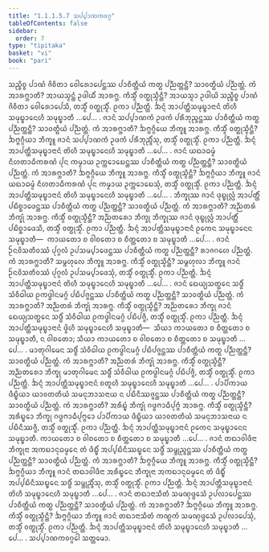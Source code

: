 ```yaml
---
title: "1.1.1.5.7 ᩈᨸ᩠ᨸᩣᨱᨠᩅᨣ᩠ᨣ"
tableOfContents: false
sidebar:
  order: 7
type: "tipitaka"
basket: "vi"
book: "pari"
---
```



<DynamicBreadcrumb />

<Division number="114" book="pari">

<Paragraph number="185" book="pari">
ᩈᨬ᩠ᨧᩥᨧ᩠ᨧ ᨸᩣᨱᩴ ᨩᩦᩅᩥᨲᩣ ᩅᩮᩤᩁᩮᩣᨸᩮᨶ᩠ᨲᩔ ᨸᩣᨧᩥᨲ᩠ᨲᩥᨿᩴ ᨠᨲ᩠ᨳ ᨸᨬ᩠ᨬᨲ᩠ᨲᨶ᩠ᨲᩥ? ᩈᩣᩅᨲ᩠ᨳᩥᨿᩴ ᨸᨬ᩠ᨬᨲ᩠ᨲᩴ. ᨠᩴ ᩋᩣᩁᨻ᩠ᨽᩣᨲᩥ? ᩋᩣᨿᩈ᩠ᨾᨶ᩠ᨲᩴ ᩏᨴᩤᨿᩥᩴ ᩋᩣᩁᨻ᩠ᨽ. ᨠᩥᩈ᩠ᨾᩥᩴ ᩅᨲ᩠ᨳᩩᩈ᩠ᨾᩥᨶ᩠ᨲᩥ? ᩋᩣᨿᩈ᩠ᨾᩣ ᩏᨴᩤᨿᩦ ᩈᨬ᩠ᨧᩥᨧ᩠ᨧ ᨸᩣᨱᩴ ᨩᩦᩅᩥᨲᩣ ᩅᩮᩤᩁᩮᩣᨸᩮᩈᩥ, ᨲᩈ᩠ᨾᩥᩴ ᩅᨲ᩠ᨳᩩᩈ᩠ᨾᩥᩴ. ᩑᨠᩣ ᨸᨬ᩠ᨬᨲ᩠ᨲᩥ. ᨨᨶ᩠ᨶᩴ ᩋᩣᨸᨲ᩠ᨲᩥᩈᨾᩩᨭ᩠ᨮᩣᨶᩣᨶᩴ ᨲᩦᩉᩥ ᩈᨾᩩᨭ᩠ᨮᩣᨶᩮᩉᩥ ᩈᨾᩩᨭ᩠ᨮᩣᨲᩥ …ᨸᩮ… .
</Paragraph>

</Division>
<Division number="115" book="pari">

<Paragraph number="186" book="pari">
ᨩᩣᨶᩴ ᩈᨸ᩠ᨸᩣᨱᨠᩴ ᩏᨴᨠᩴ ᨸᩁᩥᨽᩩᨬ᩠ᨩᨶ᩠ᨲᩔ ᨸᩣᨧᩥᨲ᩠ᨲᩥᨿᩴ ᨠᨲ᩠ᨳ ᨸᨬ᩠ᨬᨲ᩠ᨲᨶ᩠ᨲᩥ? ᩈᩣᩅᨲ᩠ᨳᩥᨿᩴ ᨸᨬ᩠ᨬᨲ᩠ᨲᩴ. ᨠᩴ ᩋᩣᩁᨻ᩠ᨽᩣᨲᩥ? ᨨᨻ᩠ᨻᨣ᩠ᨣᩥᨿᩮ ᨽᩥᨠ᩠ᨡᩪ ᩋᩣᩁᨻ᩠ᨽ. ᨠᩥᩈ᩠ᨾᩥᩴ ᩅᨲ᩠ᨳᩩᩈ᩠ᨾᩥᨶ᩠ᨲᩥ? ᨨᨻ᩠ᨻᨣ᩠ᨣᩥᨿᩣ ᨽᩥᨠ᩠ᨡᩪ ᨩᩣᨶᩴ ᩈᨸ᩠ᨸᩣᨱᨠᩴ ᩏᨴᨠᩴ ᨸᩁᩥᨽᩩᨬ᩠ᨩᩥᩴᩈᩩ, ᨲᩈ᩠ᨾᩥᩴ ᩅᨲ᩠ᨳᩩᩈ᩠ᨾᩥᩴ. ᩑᨠᩣ ᨸᨬ᩠ᨬᨲ᩠ᨲᩥ. ᨨᨶ᩠ᨶᩴ ᩋᩣᨸᨲ᩠ᨲᩥᩈᨾᩩᨭ᩠ᨮᩣᨶᩣᨶᩴ ᨲᩦᩉᩥ ᩈᨾᩩᨭ᩠ᨮᩣᨶᩮᩉᩥ ᩈᨾᩩᨭ᩠ᨮᩣᨲᩥ …ᨸᩮ… .
</Paragraph>

</Division>
<Division number="116" book="pari">

<Paragraph number="187" book="pari">
ᨩᩣᨶᩴ ᨿᨳᩣᨵᨾ᩠ᨾᩴ ᨶᩥᩉᨲᩣᨵᩥᨠᩁᨱᩴ ᨸᩩᨶ ᨠᨾ᩠ᨾᩣᨿ ᩏᨠ᩠ᨠᩮᩣᨭᩮᨶ᩠ᨲᩔ ᨸᩣᨧᩥᨲ᩠ᨲᩥᨿᩴ ᨠᨲ᩠ᨳ ᨸᨬ᩠ᨬᨲ᩠ᨲᨶ᩠ᨲᩥ? ᩈᩣᩅᨲ᩠ᨳᩥᨿᩴ ᨸᨬ᩠ᨬᨲ᩠ᨲᩴ. ᨠᩴ ᩋᩣᩁᨻ᩠ᨽᩣᨲᩥ? ᨨᨻ᩠ᨻᨣ᩠ᨣᩥᨿᩮ ᨽᩥᨠ᩠ᨡᩪ ᩋᩣᩁᨻ᩠ᨽ. ᨠᩥᩈ᩠ᨾᩥᩴ ᩅᨲ᩠ᨳᩩᩈ᩠ᨾᩥᨶ᩠ᨲᩥ? ᨨᨻ᩠ᨻᨣ᩠ᨣᩥᨿᩣ ᨽᩥᨠ᩠ᨡᩪ ᨩᩣᨶᩴ ᨿᨳᩣᨵᨾ᩠ᨾᩴ ᨶᩥᩉᨲᩣᨵᩥᨠᩁᨱᩴ ᨸᩩᨶ ᨠᨾ᩠ᨾᩣᨿ ᩏᨠ᩠ᨠᩮᩣᨭᩮᩈᩩᩴ, ᨲᩈ᩠ᨾᩥᩴ ᩅᨲ᩠ᨳᩩᩈ᩠ᨾᩥᩴ. ᩑᨠᩣ ᨸᨬ᩠ᨬᨲ᩠ᨲᩥ. ᨨᨶ᩠ᨶᩴ ᩋᩣᨸᨲ᩠ᨲᩥᩈᨾᩩᨭ᩠ᨮᩣᨶᩣᨶᩴ ᨲᩦᩉᩥ ᩈᨾᩩᨭ᩠ᨮᩣᨶᩮᩉᩥ ᩈᨾᩩᨭ᩠ᨮᩣᨲᩥ …ᨸᩮ… .
</Paragraph>

</Division>
<Division number="117" book="pari">

<Paragraph number="188" book="pari">
ᨽᩥᨠ᩠ᨡᩩᩔ ᨩᩣᨶᩴ ᨴᩩᨭ᩠ᨮᩩᩃᩖᩴ ᩋᩣᨸᨲ᩠ᨲᩥᩴ ᨸᨭᩥᨧ᩠ᨨᩣᨴᩮᨶ᩠ᨲᩔ ᨸᩣᨧᩥᨲ᩠ᨲᩥᨿᩴ ᨠᨲ᩠ᨳ ᨸᨬ᩠ᨬᨲ᩠ᨲᨶ᩠ᨲᩥ? ᩈᩣᩅᨲ᩠ᨳᩥᨿᩴ ᨸᨬ᩠ᨬᨲ᩠ᨲᩴ. ᨠᩴ ᩋᩣᩁᨻ᩠ᨽᩣᨲᩥ? ᩋᨬ᩠ᨬᨲᩁᩴ ᨽᩥᨠ᩠ᨡᩩᩴ ᩋᩣᩁᨻ᩠ᨽ. ᨠᩥᩈ᩠ᨾᩥᩴ ᩅᨲ᩠ᨳᩩᩈ᩠ᨾᩥᨶ᩠ᨲᩥ? ᩋᨬ᩠ᨬᨲᩁᩮᩣ ᨽᩥᨠ᩠ᨡᩩ ᨽᩥᨠ᩠ᨡᩩᩔ ᨩᩣᨶᩴ ᨴᩩᨭ᩠ᨮᩩᩃᩖᩴ ᩋᩣᨸᨲ᩠ᨲᩥᩴ ᨸᨭᩥᨧ᩠ᨨᩣᨴᩮᩈᩥ, ᨲᩈ᩠ᨾᩥᩴ ᩅᨲ᩠ᨳᩩᩈ᩠ᨾᩥᩴ. ᩑᨠᩣ ᨸᨬ᩠ᨬᨲ᩠ᨲᩥ. ᨨᨶ᩠ᨶᩴ ᩋᩣᨸᨲ᩠ᨲᩥᩈᨾᩩᨭ᩠ᨮᩣᨶᩣᨶᩴ ᩑᨠᩮᨶ ᩈᨾᩩᨭ᩠ᨮᩣᨶᩮᨶ ᩈᨾᩩᨭ᩠ᨮᩣᨲᩥ—  ᨠᩣᨿᨲᩮᩣ ᨧ ᩅᩤᨧᨲᩮᩣ ᨧ ᨧᩥᨲ᩠ᨲᨲᩮᩣ ᨧ ᩈᨾᩩᨭ᩠ᨮᩣᨲᩥ …ᨸᩮ… .
</Paragraph>

</Division>
<Division number="118" book="pari">

<Paragraph number="189" book="pari">
ᨩᩣᨶᩴ ᩐᨶᩅᩦᩈᨲᩥᩅᩔᩴ ᨸᩩᨣ᩠ᨣᩃᩴ ᩏᨸᩈᨾ᩠ᨸᩣᨴᩮᨶ᩠ᨲᩔ ᨸᩣᨧᩥᨲ᩠ᨲᩥᨿᩴ ᨠᨲ᩠ᨳ ᨸᨬ᩠ᨬᨲ᩠ᨲᨶ᩠ᨲᩥ? ᩁᩣᨩᨣᩉᩮ ᨸᨬ᩠ᨬᨲ᩠ᨲᩴ. ᨠᩴ ᩋᩣᩁᨻ᩠ᨽᩣᨲᩥ? ᩈᨾ᩠ᨻᩉᩩᩃᩮ ᨽᩥᨠ᩠ᨡᩪ ᩋᩣᩁᨻ᩠ᨽ. ᨠᩥᩈ᩠ᨾᩥᩴ ᩅᨲ᩠ᨳᩩᩈ᩠ᨾᩥᨶ᩠ᨲᩥ? ᩈᨾ᩠ᨻᩉᩩᩃᩣ ᨽᩥᨠ᩠ᨡᩪ ᨩᩣᨶᩴ ᩐᨶᩅᩦᩈᨲᩥᩅᩔᩴ ᨸᩩᨣ᩠ᨣᩃᩴ ᩏᨸᩈᨾ᩠ᨸᩣᨴᩮᩈᩩᩴ, ᨲᩈ᩠ᨾᩥᩴ ᩅᨲ᩠ᨳᩩᩈ᩠ᨾᩥᩴ. ᩑᨠᩣ ᨸᨬ᩠ᨬᨲ᩠ᨲᩥ. ᨨᨶ᩠ᨶᩴ ᩋᩣᨸᨲ᩠ᨲᩥᩈᨾᩩᨭ᩠ᨮᩣᨶᩣᨶᩴ ᨲᩦᩉᩥ ᩈᨾᩩᨭ᩠ᨮᩣᨶᩮᩉᩥ ᩈᨾᩩᨭ᩠ᨮᩣᨲᩥ …ᨸᩮ… .
</Paragraph>

</Division>
<Division number="119" book="pari">

<Paragraph number="190" book="pari">
ᨩᩣᨶᩴ ᨳᩮᨿ᩠ᨿᩈᨲ᩠ᨳᩮᨶ ᩈᨴ᩠ᨵᩥᩴ ᩈᩴᩅᩥᨵᩤᨿ ᩑᨠᨴ᩠ᨵᩤᨶᨾᨣ᩠ᨣᩴ ᨸᨭᩥᨸᨩ᩠ᨩᨶ᩠ᨲᩔ ᨸᩣᨧᩥᨲ᩠ᨲᩥᨿᩴ ᨠᨲ᩠ᨳ ᨸᨬ᩠ᨬᨲ᩠ᨲᨶ᩠ᨲᩥ? ᩈᩣᩅᨲ᩠ᨳᩥᨿᩴ ᨸᨬ᩠ᨬᨲ᩠ᨲᩴ. ᨠᩴ ᩋᩣᩁᨻ᩠ᨽᩣᨲᩥ? ᩋᨬ᩠ᨬᨲᩁᩴ ᨽᩥᨠ᩠ᨡᩩᩴ ᩋᩣᩁᨻ᩠ᨽ. ᨠᩥᩈ᩠ᨾᩥᩴ ᩅᨲ᩠ᨳᩩᩈ᩠ᨾᩥᨶ᩠ᨲᩥ? ᩋᨬ᩠ᨬᨲᩁᩮᩣ ᨽᩥᨠ᩠ᨡᩩ ᨩᩣᨶᩴ ᨳᩮᨿ᩠ᨿᩈᨲ᩠ᨳᩮᨶ ᩈᨴ᩠ᨵᩥᩴ ᩈᩴᩅᩥᨵᩤᨿ ᩑᨠᨴ᩠ᨵᩤᨶᨾᨣ᩠ᨣᩴ ᨸᨭᩥᨸᨩ᩠ᨩᩥ, ᨲᩈ᩠ᨾᩥᩴ ᩅᨲ᩠ᨳᩩᩈ᩠ᨾᩥᩴ. ᩑᨠᩣ ᨸᨬ᩠ᨬᨲ᩠ᨲᩥ. ᨨᨶ᩠ᨶᩴ ᩋᩣᨸᨲ᩠ᨲᩥᩈᨾᩩᨭ᩠ᨮᩣᨶᩣᨶᩴ ᨴ᩠ᩅᩦᩉᩥ ᩈᨾᩩᨭ᩠ᨮᩣᨶᩮᩉᩥ ᩈᨾᩩᨭ᩠ᨮᩣᨲᩥ—  ᩈᩥᨿᩣ ᨠᩣᨿᨲᩮᩣ ᨧ ᨧᩥᨲ᩠ᨲᨲᩮᩣ ᨧ ᩈᨾᩩᨭ᩠ᨮᩣᨲᩥ, ᨶ ᩅᩤᨧᨲᩮᩣ; ᩈᩥᨿᩣ ᨠᩣᨿᨲᩮᩣ ᨧ ᩅᩤᨧᨲᩮᩣ ᨧ ᨧᩥᨲ᩠ᨲᨲᩮᩣ ᨧ ᩈᨾᩩᨭ᩠ᨮᩣᨲᩥ …ᨸᩮ… .
</Paragraph>

</Division>
<Division number="120" book="pari">

<Paragraph number="191" book="pari">
ᨾᩣᨲᩩᨣᩤᨾᩮᨶ ᩈᨴ᩠ᨵᩥᩴ ᩈᩴᩅᩥᨵᩤᨿ ᩑᨠᨴ᩠ᨵᩤᨶᨾᨣ᩠ᨣᩴ ᨸᨭᩥᨸᨩ᩠ᨩᨶ᩠ᨲᩔ ᨸᩣᨧᩥᨲ᩠ᨲᩥᨿᩴ ᨠᨲ᩠ᨳ ᨸᨬ᩠ᨬᨲ᩠ᨲᨶ᩠ᨲᩥ? ᩈᩣᩅᨲ᩠ᨳᩥᨿᩴ ᨸᨬ᩠ᨬᨲ᩠ᨲᩴ. ᨠᩴ ᩋᩣᩁᨻ᩠ᨽᩣᨲᩥ? ᩋᨬ᩠ᨬᨲᩁᩴ ᨽᩥᨠ᩠ᨡᩩᩴ ᩋᩣᩁᨻ᩠ᨽ. ᨠᩥᩈ᩠ᨾᩥᩴ ᩅᨲ᩠ᨳᩩᩈ᩠ᨾᩥᨶ᩠ᨲᩥ? ᩋᨬ᩠ᨬᨲᩁᩮᩣ ᨽᩥᨠ᩠ᨡᩩ ᨾᩣᨲᩩᨣᩤᨾᩮᨶ ᩈᨴ᩠ᨵᩥᩴ ᩈᩴᩅᩥᨵᩤᨿ ᩑᨠᨴ᩠ᨵᩤᨶᨾᨣ᩠ᨣᩴ ᨸᨭᩥᨸᨩ᩠ᨩᩥ, ᨲᩈ᩠ᨾᩥᩴ ᩅᨲ᩠ᨳᩩᩈ᩠ᨾᩥᩴ. ᩑᨠᩣ ᨸᨬ᩠ᨬᨲ᩠ᨲᩥ. ᨨᨶ᩠ᨶᩴ ᩋᩣᨸᨲ᩠ᨲᩥᩈᨾᩩᨭ᩠ᨮᩣᨶᩣᨶᩴ ᨧᨲᩪᩉᩥ ᩈᨾᩩᨭ᩠ᨮᩣᨶᩮᩉᩥ ᩈᨾᩩᨭ᩠ᨮᩣᨲᩥ …ᨸᩮ… .
</Paragraph>

</Division>
<Division number="121" book="pari">

<Paragraph number="192" book="pari">
ᨸᩣᨸᩥᨠᩣᨿ ᨴᩥᨭ᩠ᨮᩥᨿᩣ ᨿᩣᩅᨲᨲᩥᨿᩴ ᩈᨾᨶᩩᨽᩣᩈᨶᩣᨿ ᨶ ᨸᨭᩥᨶᩥᩔᨩ᩠ᨩᨶ᩠ᨲᩔ ᨸᩣᨧᩥᨲ᩠ᨲᩥᨿᩴ ᨠᨲ᩠ᨳ ᨸᨬ᩠ᨬᨲ᩠ᨲᨶ᩠ᨲᩥ? ᩈᩣᩅᨲ᩠ᨳᩥᨿᩴ ᨸᨬ᩠ᨬᨲ᩠ᨲᩴ. ᨠᩴ ᩋᩣᩁᨻ᩠ᨽᩣᨲᩥ? ᩋᩁᩥᨭ᩠ᨮᩴ ᨽᩥᨠ᩠ᨡᩩᩴ ᨣᨴ᩠ᨵᨻᩣᨵᩥᨸᩩᨻ᩠ᨻᩴ ᩋᩣᩁᨻ᩠ᨽ. ᨠᩥᩈ᩠ᨾᩥᩴ ᩅᨲ᩠ᨳᩩᩈ᩠ᨾᩥᨶ᩠ᨲᩥ? ᩋᩁᩥᨭ᩠ᨮᩮᩣ ᨽᩥᨠ᩠ᨡᩩ ᨣᨴ᩠ᨵᨻᩣᨵᩥᨸᩩᨻ᩠ᨻᩮᩣ ᨸᩣᨸᩥᨠᩣᨿ ᨴᩥᨭ᩠ᨮᩥᨿᩣ ᨿᩣᩅᨲᨲᩥᨿᩴ ᩈᨾᨶᩩᨽᩣᩈᨶᩣᨿ ᨶ ᨸᨭᩥᨶᩥᩔᨩ᩠ᨩᩥ, ᨲᩈ᩠ᨾᩥᩴ ᩅᨲ᩠ᨳᩩᩈ᩠ᨾᩥᩴ. ᩑᨠᩣ ᨸᨬ᩠ᨬᨲ᩠ᨲᩥ. ᨨᨶ᩠ᨶᩴ ᩋᩣᨸᨲ᩠ᨲᩥᩈᨾᩩᨭ᩠ᨮᩣᨶᩣᨶᩴ ᩑᨠᩮᨶ ᩈᨾᩩᨭ᩠ᨮᩣᨶᩮᨶ ᩈᨾᩩᨭ᩠ᨮᩣᨲᩥ. ᨠᩣᨿᨲᩮᩣ ᨧ ᩅᩤᨧᨲᩮᩣ ᨧ ᨧᩥᨲ᩠ᨲᨲᩮᩣ ᨧ ᩈᨾᩩᨭ᩠ᨮᩣᨲᩥ …ᨸᩮ… .
</Paragraph>

</Division>
<Division number="122" book="pari">

<Paragraph number="193" book="pari">
ᨩᩣᨶᩴ ᨲᨳᩣᩅᩤᨴᩥᨶᩣ ᨽᩥᨠ᩠ᨡᩩᨶᩣ ᩋᨠᨭᩣᨶᩩᨵᨾ᩠ᨾᩮᨶ ᨲᩴ ᨴᩥᨭ᩠ᨮᩥᩴ ᩋᨸ᩠ᨸᨭᩥᨶᩥᩔᨭ᩠ᨮᩮᨶ ᩈᨴ᩠ᨵᩥᩴ ᩈᨾ᩠ᨽᩩᨬ᩠ᨩᨶ᩠ᨲᩔ ᨸᩣᨧᩥᨲ᩠ᨲᩥᨿᩴ ᨠᨲ᩠ᨳ ᨸᨬ᩠ᨬᨲ᩠ᨲᨶ᩠ᨲᩥ? ᩈᩣᩅᨲ᩠ᨳᩥᨿᩴ ᨸᨬ᩠ᨬᨲ᩠ᨲᩴ. ᨠᩴ ᩋᩣᩁᨻ᩠ᨽᩣᨲᩥ? ᨨᨻ᩠ᨻᨣ᩠ᨣᩥᨿᩮ ᨽᩥᨠ᩠ᨡᩪ ᩋᩣᩁᨻ᩠ᨽ. ᨠᩥᩈ᩠ᨾᩥᩴ ᩅᨲ᩠ᨳᩩᩈ᩠ᨾᩥᨶ᩠ᨲᩥ? ᨨᨻ᩠ᨻᨣ᩠ᨣᩥᨿᩣ ᨽᩥᨠ᩠ᨡᩪ ᨩᩣᨶᩴ ᨲᨳᩣᩅᩤᨴᩥᨶᩣ ᩋᩁᩥᨭ᩠ᨮᩮᨶ ᨽᩥᨠ᩠ᨡᩩᨶᩣ ᩋᨠᨭᩣᨶᩩᨵᨾ᩠ᨾᩮᨶ ᨲᩴ ᨴᩥᨭ᩠ᨮᩥᩴ ᩋᨸ᩠ᨸᨭᩥᨶᩥᩔᨭ᩠ᨮᩮᨶ ᩈᨴ᩠ᨵᩥᩴ ᩈᨾ᩠ᨽᩩᨬ᩠ᨩᩥᩴᩈᩩ, ᨲᩈ᩠ᨾᩥᩴ ᩅᨲ᩠ᨳᩩᩈ᩠ᨾᩥᩴ. ᩑᨠᩣ ᨸᨬ᩠ᨬᨲ᩠ᨲᩥ. ᨨᨶ᩠ᨶᩴ ᩋᩣᨸᨲ᩠ᨲᩥᩈᨾᩩᨭ᩠ᨮᩣᨶᩣᨶᩴ ᨲᩦᩉᩥ ᩈᨾᩩᨭ᩠ᨮᩣᨶᩮᩉᩥ ᩈᨾᩩᨭ᩠ᨮᩣᨲᩥ …ᨸᩮ… .
</Paragraph>

</Division>
<Division number="123" book="pari">

<Paragraph number="194" book="pari">
ᨩᩣᨶᩴ ᨲᨳᩣᨶᩣᩈᩥᨲᩴ ᩈᨾᨱᩩᨴ᩠ᨴᩮᩈᩴ ᩏᨸᩃᩣᨸᩮᨶ᩠ᨲᩔ ᨸᩣᨧᩥᨲ᩠ᨲᩥᨿᩴ ᨠᨲ᩠ᨳ ᨸᨬ᩠ᨬᨲ᩠ᨲᨶ᩠ᨲᩥ? ᩈᩣᩅᨲ᩠ᨳᩥᨿᩴ ᨸᨬ᩠ᨬᨲ᩠ᨲᩴ. ᨠᩴ ᩋᩣᩁᨻ᩠ᨽᩣᨲᩥ? ᨨᨻ᩠ᨻᨣ᩠ᨣᩥᨿᩮ ᨽᩥᨠ᩠ᨡᩪ ᩋᩣᩁᨻ᩠ᨽ. ᨠᩥᩈ᩠ᨾᩥᩴ ᩅᨲ᩠ᨳᩩᩈ᩠ᨾᩥᨶ᩠ᨲᩥ? ᨨᨻ᩠ᨻᨣ᩠ᨣᩥᨿᩣ ᨽᩥᨠ᩠ᨡᩪ ᨩᩣᨶᩴ ᨲᨳᩣᨶᩣᩈᩥᨲᩴ ᨠᨱ᩠ᨭᨠᩴ ᩈᨾᨱᩩᨴ᩠ᨴᩮᩈᩴ ᩏᨸᩃᩣᨸᩮᩈᩩᩴ, ᨲᩈ᩠ᨾᩥᩴ ᩅᨲ᩠ᨳᩩᩈ᩠ᨾᩥᩴ. ᩑᨠᩣ ᨸᨬ᩠ᨬᨲ᩠ᨲᩥ. ᨨᨶ᩠ᨶᩴ ᩋᩣᨸᨲ᩠ᨲᩥᩈᨾᩩᨭ᩠ᨮᩣᨶᩣᨶᩴ ᨲᩦᩉᩥ ᩈᨾᩩᨭ᩠ᨮᩣᨶᩮᩉᩥ ᩈᨾᩩᨭ᩠ᨮᩣᨲᩥ …ᨸᩮ… .

</Paragraph>
</Division>

<Paragraph number="195" type="center" book="pari">
ᩈᨸ᩠ᨸᩣᨱᨠᩅᨣ᩠ᨣᩮᩤ ᩈᨲ᩠ᨲᨾᩮᩣ.
</Paragraph>